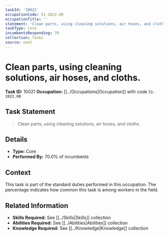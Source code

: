 ```yaml
---
taskId: '10021'
occupationCode: 51-2022.00
occupationTitle: ''
statement: 'Clean parts, using cleaning solutions, air hoses, and cloths.'
taskType: Core
incumbentsResponding: 70
collection: Tasks
source: onet
---
```

# Clean parts, using cleaning solutions, air hoses, and cloths.

**Task ID:** 10021
**Occupation:** [[../Occupations|Occupation]] with code `51-2022.00`

## Task Statement

> Clean parts, using cleaning solutions, air hoses, and cloths.

## Details

- **Type:** Core
- **Performed By:** 70.0% of incumbents

## Context

This task is part of the standard duties performed in this occupation. The percentage indicates how common this task is among workers in the field.

## Related Information

- **Skills Required:** See [[../Skills|Skills]] collection
- **Abilities Required:** See [[../Abilities|Abilities]] collection
- **Knowledge Required:** See [[../Knowledge|Knowledge]] collection
